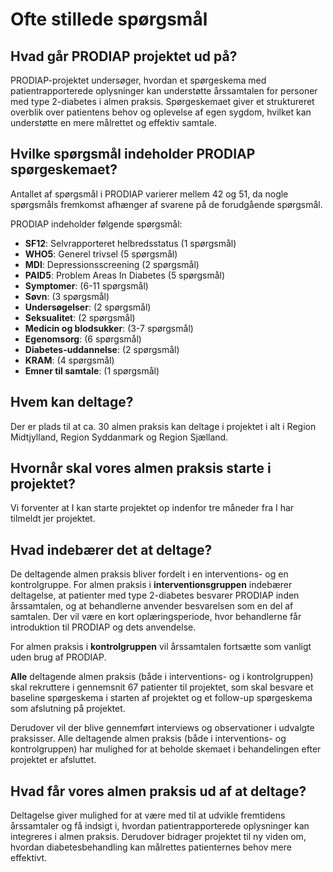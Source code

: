<style>
 /* Farve og styling til callout-overskrifter */
 .callout.callout-style-default .callout-header {
     background-color: rgb(153, 0, 51) !important;
     color: white !important; /* Hvid tekst */
     font-weight: bold !important;
     text-shadow: 0px 0px 2px rgba(255, 255, 255, 0.8) !important;
  padding: 10px !important;
     border-radius: 5px !important;
 }
 
 /* Fjern brun baggrund og skygger */
 .callout.callout-style-default {
     background-color: transparent !important;
     border-left: none !important;
     box-shadow: none !important;
 }
 </style>

# Ofte stillede spørgsmål

::: {.callout collapse="true"}
## Hvad går PRODIAP projektet ud på?
PRODIAP-projektet undersøger, hvordan et spørgeskema med patientrapporterede oplysninger kan understøtte årssamtalen for personer med type 2-diabetes i almen praksis. Spørgeskemaet giver et struktureret overblik over patientens behov og oplevelse af egen sygdom, hvilket kan understøtte en mere målrettet og effektiv samtale.
:::

::: {.callout collapse="true"}
## Hvilke spørgsmål indeholder PRODIAP spørgeskemaet?
Antallet af spørgsmål i PRODIAP varierer mellem 42 og 51, da nogle spørgsmåls fremkomst afhænger af svarene på de forudgående spørgsmål.

PRODIAP indeholder følgende spørgsmål:

- **SF12**: Selvrapporteret helbredsstatus (1 spørgsmål)  
- **WHO5**: Generel trivsel (5 spørgsmål)  
- **MDI**: Depressionsscreening (2 spørgsmål)
- **PAID5**: Problem Areas In Diabetes (5 spørgsmål)
- **Symptomer**: (6-11 spørgsmål)
- **Søvn**: (3 spørgsmål)
- **Undersøgelser**: (2 spørgsmål)
- **Seksualitet**: (2 spørgsmål)
- **Medicin og blodsukker**: (3-7 spørgsmål)
- **Egenomsorg**: (6 spørgsmål)
- **Diabetes-uddannelse**: (2 spørgsmål)
- **KRAM**: (4 spørgsmål)
- **Emner til samtale**: (1 spørgsmål)
:::

::: {.callout collapse="true"}
## Hvem kan deltage?
Der er plads til at ca. 30 almen praksis kan deltage i projektet i alt i Region Midtjylland, Region Syddanmark og Region Sjælland.
:::

::: {.callout collapse="true"}
## Hvornår skal vores almen praksis starte i projektet?
Vi forventer at I kan starte projektet op indenfor tre måneder fra I har tilmeldt jer projektet.
:::

::: {.callout collapse="true"}
## Hvad indebærer det at deltage?
De deltagende almen praksis bliver fordelt i en interventions- og en kontrolgruppe.
For almen praksis i **interventionsgruppen** indebærer deltagelse, at patienter med type 2-diabetes besvarer PRODIAP inden årssamtalen, og at behandlerne anvender besvarelsen som en del af samtalen. Der vil være en kort oplæringsperiode, hvor behandlerne får introduktion til PRODIAP og dets anvendelse.

For almen praksis i **kontrolgruppen** vil årssamtalen fortsætte som vanligt uden brug af PRODIAP.

**Alle** deltagende almen praksis (både i interventions- og i kontrolgruppen) skal rekruttere i gennemsnit 67 patienter til projektet, som skal besvare et baseline spørgeskema i starten af projektet og et follow-up spørgeskema som afslutning på projektet.

Derudover vil der blive gennemført interviews og observationer i udvalgte praksisser. Alle deltagende almen praksis (både i interventions- og kontrolgruppen) har mulighed for at beholde skemaet i behandelingen efter projektet er afsluttet.
:::

::: {.callout collapse="true"}
## Hvad får vores almen praksis ud af at deltage?
Deltagelse giver mulighed for at være med til at udvikle fremtidens årssamtaler og få indsigt i, hvordan patientrapporterede oplysninger kan integreres i almen praksis. Derudover bidrager projektet til ny viden om, hvordan diabetesbehandling kan målrettes patienternes behov mere effektivt.
:::

